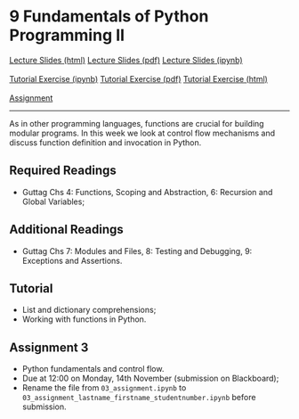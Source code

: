 # 9 Fundamentals of Python Programming II

<div id="buttons">
<a class="btn btn-primary btn-lg" role="button" href="lectures/09_week.html">Lecture Slides (html)</a>
<a class="btn btn-info btn-lg" role="button" href="https://github.com/ASDS-TCD/POP77001_Computer_Programming_2022/blob/main/lectures/09_week.pdf">Lecture Slides (pdf)</a>
<a class="btn btn-secondary btn-lg" role="button" href="https://github.com/ASDS-TCD/POP77001_Computer_Programming_2022/blob/main/lectures/09_week.ipynb">Lecture Slides (ipynb)</a>
<br>
<br>
<a class="btn btn-success btn-lg" role="button" href="https://github.com/ASDS-TCD/POP77001_Computer_Programming_2022/blob/main/tutorials/09_week.ipynb">Tutorial Exercise (ipynb)</a>
<a class="btn btn-info btn-lg" role="button" href="https://github.com/ASDS-TCD/POP77001_Computer_Programming_2022/blob/main/tutorials/09_week.pdf">Tutorial Exercise (pdf)</a>
<a class="btn btn-secondary btn-lg" role="button" href="tutorials/09_week.html">Tutorial Exercise (html)</a>
<br>
<br>
<a class="btn btn-danger btn-lg" role="button" href="https://github.com/ASDS-TCD/POP77001_Computer_Programming_2022/blob/main/assignments/03_assignment.ipynb">Assignment</a>
</div>
---

As in other programming languages, functions are crucial for building modular programs. In this week we look at control flow mechanisms and discuss function definition and invocation in Python.

## Required Readings

- Guttag Chs 4: Functions, Scoping and Abstraction, 6: Recursion and Global Variables;

## Additional Readings

- Guttag Chs 7: Modules and Files, 8: Testing and Debugging, 9: Exceptions and Assertions.

## Tutorial

- List and dictionary comprehensions;
- Working with functions in Python.

## Assignment 3

- Python fundamentals and control flow.
- Due at 12:00 on Monday, 14th November (submission on Blackboard);
- Rename the file from `03_assignment.ipynb` to `03_assignment_lastname_firstname_studentnumber.ipynb` before submission.
